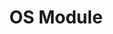 ---
id: "node_easy_017"
questionType: "MULTIPLE_CHOICE"
title: "OS Module"
description: "Which method returns the system’s hostname?"
difficulty: "EASY"
category: "Node.js"
options:
  - "os.hostname()"
  - "os.getHost()"
  - "os.name()"
  - "os.host()"
correctAnswer: 0
---